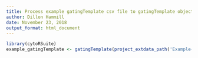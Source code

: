```yaml
---
title: Process example gatingTemplate csv file to gatingTemplate object.
author: Dillon Hammill
date: November 23, 2018
output_format: html_document
---
```

```r
library(cytoRSuite)
example_gatingTemplate <- gatingTemplate(project_extdata_path('Example-gatingTemplate.csv'))
```
